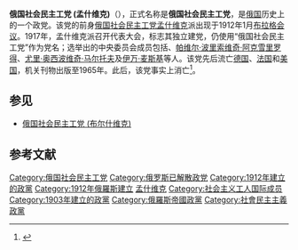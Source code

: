 {{Infobox political party
|colorcode=#FF0000
|name=俄国社会民主工党 (孟什维克)
|native_name=Российская социал-демократическая рабочая партия (меньшевиков)
|logo=
|leader1_title=
|foundation={{start date|1912|df=yes}}
|dissolution={{end date|1965|}}
|merger= 
|successor=
|headquarters=
|ideology=[[社会民主主义|社会民主主义]]<br>[[民主社会主义|民主社会主义]]<br>[[修正主义_(马克思主义)|改良社会主义]]<br>{{le|中间马克思主义|Centrist Marxism}}
|position=[[中间偏左|中间偏左]]至[[左翼|左翼]]
|international=[[第二国际|第二国际]]<br>[[维也纳国际|维也纳国际]]<br>[[社会主义工人国际|社会主义工人国际]]
|colours= {{colorbox|FF0000}} [[紅色|紅色]]
|flag=Red flag.svg
|country=俄國
|split=[[俄国社会民主工党|俄国社会民主工党]]}}
'''俄国社会民主工党 (孟什维克)'''（{{lang-ru| Российская социал-демократическая рабочая партия (меньшевиков)}}），正式名称是'''俄国社会民主工党'''，是[[俄国|俄国]]历史上的一个政党。该党的前身[[俄国社会民主工党|俄国社会民主工党]][[孟什维克|孟什维克]]派出现于1912年1月[[布拉格会议|布拉格会议]]。1917年，孟什维克派召开代表大会，标志其独立建党，仍使用“俄国社会民主工党”作为党名；选举出的中央委员会成员包括{{le|拉斐尔·阿布拉莫维奇|Raphael Abramovich}}、[[帕维尔·波里索维奇·阿克雪里罗得|帕维尔·波里索维奇·阿克雪里罗得]]、[[尤里·奥西波维奇·马尔托夫|尤里·奥西波维奇·马尔托夫]]及[[伊万·麦斯基|伊万·麦斯基]]等人。该党先后流亡[[德国|德国]]、[[法国|法国]]和[[美国|美国]]，机关刊物出版至1965年。此后，该党事实上消亡<ref>{{cite book|last=Brovkin|first=Vladimir. N.|title=The Mensheviks after October: socialist opposition and the rise of the Bolshevik dictatorship|publisher=Cornell University Press|location=Ithaca|date=1991|pages=302|isbn=978-0-8014-9976-0|url=https://books.google.com/books?id=cP0xLtu1aZgC&pg=PA302|accessdate=2009-11-10|archive-date=2017-02-16|archive-url=https://web.archive.org/web/20170216123424/https://books.google.com/books?id=cP0xLtu1aZgC&pg=PA302|dead-url=no}}</ref>。
==参见==
*[[俄国社会民主工党_(布尔什维克)|俄国社会民主工党 (布尔什维克)]]
==参考文献==
{{reflist}}

[[Category:俄国社会民主工党|Category:俄国社会民主工党]]
[[Category:俄罗斯已解散政党|Category:俄罗斯已解散政党]]
[[Category:1912年建立的政黨|Category:1912年建立的政黨]]
[[Category:1912年俄羅斯建立|Category:1912年俄羅斯建立]]
[[Category:孟什维克|]]
[[Category:社会主义工人国际成员|Category:社会主义工人国际成员]]
[[Category:1903年建立的政黨|Category:1903年建立的政黨]]
[[Category:俄羅斯帝國政黨|Category:俄羅斯帝國政黨]]
[[Category:社會民主主義政黨|Category:社會民主主義政黨]]